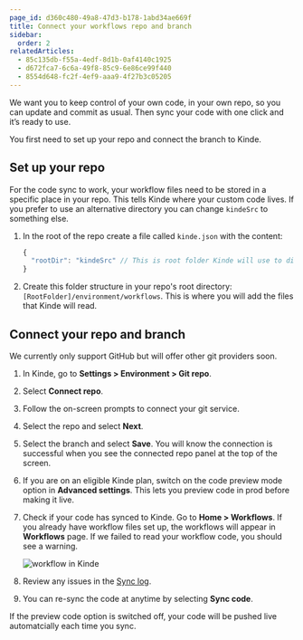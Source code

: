 ```yaml
---
page_id: d360c480-49a8-47d3-b178-1abd34ae669f
title: Connect your workflows repo and branch
sidebar:
  order: 2
relatedArticles:
  - 85c135db-f55a-4edf-8d1b-0af4140c1925
  - d672fca7-6c6a-49f8-85c9-6e86ce99f440
  - 8554d648-fc2f-4ef9-aaa9-4f27b3c05205 
---
```


We want you to keep control of your own code, in your own repo, so you can update and commit as usual. Then sync your code with one click and it’s ready to use.

You first need to set up your repo and connect the branch to Kinde. 

## Set up your repo

For the code sync to work, your workflow files need to be stored in a specific place in your repo. This tells Kinde where your custom code lives. If you prefer to use an alternative directory you can change `kindeSrc` to something else.

1. In the root of the repo create a file called `kinde.json` with the content:
    
    ```jsx
    {
      "rootDir": "kindeSrc" // This is root folder Kinde will use to discover workflows.
    }
    ```
    
2. Create this folder structure in your repo's root directory: `[RootFolder]/environment/workflows`. This is where you will add the files that Kinde will read.

## Connect your repo and branch

We currently only support GitHub but will offer other git providers soon.

1. In Kinde, go to **Settings > Environment > Git repo**.
2. Select **Connect repo**. 
3. Follow the on-screen prompts to connect your git service.
4. Select the repo and select **Next**.
5. Select the branch and select **Save**. You will know the connection is successful when you see the connected repo panel at the top of the screen. 
6. If you are on an eligible Kinde plan, switch on the code preview mode option in **Advanced settings**. This lets you preview code in prod before making it live. 
6. Check if your code has synced to Kinde. Go to **Home > Workflows**. If you already have workflow files set up, the workflows will appear in **Workflows** page. If we failed to read your workflow code, you should see a warning.

    ![workflow in Kinde](https://imagedelivery.net/skPPZTHzSlcslvHjesZQcQ/7f6299c4-5af2-406a-4d8b-7e6812a94e00/public)
   
7. Review any issues in the [Sync log](/workflows/manage-workflows/test-workflows/).
8. You can re-sync the code at anytime by selecting **Sync code**.

<Aside type="warning">

If the preview code option is switched off, your code will be pushed live automatcially each time you sync.

</Aside>
   
